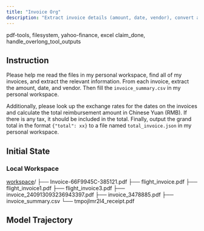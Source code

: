 ```yaml
---
title: "Invoice Org"
description: "Extract invoice details (amount, date, vendor), convert all to RMB using historical exchange rates."
---
```


<Columns cols={2}>
  <Card title="MCP Server" icon="cloud">
    pdf-tools, filesystem, yahoo-finance, excel
  </Card>
  <Card title="Local Tool" icon="terminal">
    claim_done, handle_overlong_tool_outputs
  </Card>
</Columns>

## Instruction

Please help me read the files in my personal workspace, find all of my invoices, and extract the relevant information. From each invoice, extract the amount, date, and vendor. Then fill the `invoice_summary.csv` in my personal workspace.

Additionally, please look up the exchange rates for the dates on the invoices and calculate the total reimbursement amount in Chinese Yuan (RMB). If there is any tax, it should be included in the total. Finally, output the grand total in the format `{"total": xx}` to a file named `total_invoice.json` in my personal workspace.

## Initial State

### Local Workspace

<div className="file-tree">
<a href="https://github.com/hkust-nlp/mcpbench_dev/tree/finalpool_dev/tasks/finalpool/invoice-org/initial_workspace">workspace</a>/
├── Invoice-66F9945C-385121.pdf
├── flight_invoice.pdf
├── flight_invoice1.pdf
├── flight_invoice3.pdf
├── invoice_240913093236943397.pdf
├── invoice_3478885.pdf
├── invoice_summary.csv
└── tmpojlmr2l4_receipt.pdf
</div>


## Model Trajectory
